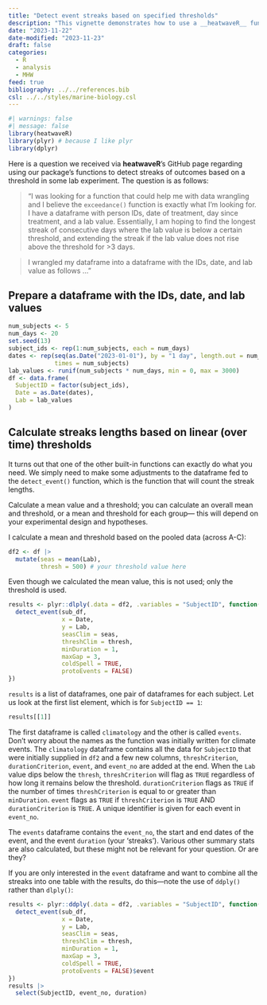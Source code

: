 ```yaml
---
title: "Detect event streaks based on specified thresholds"
description: "This vignette demonstrates how to use a __heatwaveR__ function to the analysis of experimental data for finding the run lengths of events that meet certain criteria."
date: "2023-11-22"
date-modified: "2023-11-23"
draft: false
categories:
  - R
  - analysis
  - MHW
feed: true
bibliography: ../../references.bib
csl: ../../styles/marine-biology.csl
---
```


```r
#| warnings: false
#| message: false
library(heatwaveR)
library(plyr) # because I like plyr
library(dplyr)
```

Here is a question we received via **heatwaveR**'s GitHub page regarding using our package's functions to detect streaks of outcomes based on a threshold in some lab experiment. The question is as follows:

> "I was looking for a function that could help me with data wrangling and I believe the `exceedance()` function is exactly what I'm looking for. I have a dataframe with person IDs, date of treatment, day since treatment, and a lab value. Essentially, I am hoping to find the longest streak of consecutive days where the lab value is below a certain threshold, and extending the streak if the lab value does not rise above the threshold for \>3 days.

> I wrangled my dataframe into a dataframe with the IDs, date, and lab value as follows ..."

## Prepare a dataframe with the IDs, date, and lab values

```r
num_subjects <- 5
num_days <- 20
set.seed(13)
subject_ids <- rep(1:num_subjects, each = num_days)
dates <- rep(seq(as.Date("2023-01-01"), by = "1 day", length.out = num_days),
             times = num_subjects)
lab_values <- runif(num_subjects * num_days, min = 0, max = 3000)
df <- data.frame(
  SubjectID = factor(subject_ids),
  Date = as.Date(dates),
  Lab = lab_values
)
```

## Calculate streaks lengths based on linear (over time) thresholds

It turns out that one of the other built-in functions can exactly do what you need. We simply need to make some adjustments to the dataframe fed to the `detect_event()` function, which is the function that will count the streak lengths.

Calculate a mean value and a threshold; you can calculate an overall mean and threshold, or a mean and threshold for each group--- this will depend on your experimental design and hypotheses.

I calculate a mean and threshold based on the pooled data (across A-C):

```r
df2 <- df |> 
  mutate(seas = mean(Lab),
         thresh = 500) # your threshold value here
```

Even though we calculated the mean value, this is not used; only the threshold is used.

```r
results <- plyr::dlply(.data = df2, .variables = "SubjectID", function(sub_df) {
  detect_event(sub_df,
               x = Date,
               y = Lab,
               seasClim = seas,
               threshClim = thresh,
               minDuration = 1,
               maxGap = 3, 
               coldSpell = TRUE,
               protoEvents = FALSE)
})
```

`results` is a list of dataframes, one pair of dataframes for each subject. Let us look at the first list element, which is for `SubjectID == 1`:

```r
results[[1]]
```

The first dataframe is called `climatology` and the other is called `events`. Don't worry about the names as the function was initially written for climate events. The `climatology` dataframe contains all the data for `SubjectID` that were initially supplied in `df2` and a few new columns, `threshCriterion`, `durationCriterion`, `event`, and `event_no` are added at the end. When the `Lab` value dips below the `thresh`, `threshCriterion` will flag as `TRUE` regardless of how long it remains below the threshold. `durationCriterion` flags as `TRUE` if the number of times `threshCriterion` is equal to or greater than `minDuration`. `event` flags as `TRUE` if `threshCriterion` is `TRUE` AND `durationCriterion` is `TRUE`. A unique identifier is given for each event in `event_no`.

The `events` dataframe contains the `event_no`, the start and end dates of the event, and the event `duration` (your 'streaks'). Various other summary stats are also calculated, but these might not be relevant for your question. Or are they?

If you are only interested in the `event` dataframe and want to combine all the streaks into one table with the results, do this---note the use of `ddply()` rather than `dlply()`:

```r
results <- plyr::ddply(.data = df2, .variables = "SubjectID", function(sub_df) {
  detect_event(sub_df,
               x = Date,
               y = Lab,
               seasClim = seas,
               threshClim = thresh,
               minDuration = 1,
               maxGap = 3, 
               coldSpell = TRUE,
               protoEvents = FALSE)$event
})
results |> 
  select(SubjectID, event_no, duration)
```


